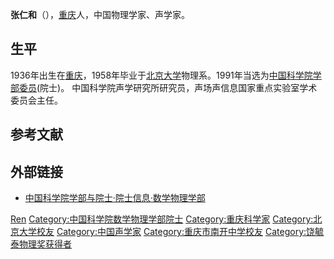 '''张仁和'''（{{bd|1936年|11月5日||}}），[[重庆|重庆]]人，中国物理学家、声学家。

== 生平 ==
1936年出生在[[重庆|重庆]]，1958年毕业于[[北京大学|北京大学]]物理系。1991年当选为[[中国科学院学部委员|中国科学院学部委员]](院士)。 中国科学院声学研究所研究员，声场声信息国家重点实验室学术委员会主任。

== 参考文献 ==
{{reflist}}

== 外部链接 ==
* [https://web.archive.org/web/20120308190537/http://sourcedb.cas.cn/sourcedb_ad_cas/zw2/ysxx/sxwlxb/ 中国科学院学部与院士·院士信息·数学物理学部]

{{中国科学家小作品}}
{{中国科学院数学物理学部院士}}

{{Authority control}}
{{DEFAULTSORT:Zhang张}}
[[Category:张姓|Ren]]
[[Category:中国科学院数学物理学部院士|Category:中国科学院数学物理学部院士]]
[[Category:重庆科学家|Category:重庆科学家]]
[[Category:北京大学校友|Category:北京大学校友]]
[[Category:中国声学家|Category:中国声学家]]
[[Category:重庆市南开中学校友|Category:重庆市南开中学校友]]
[[Category:饶毓泰物理奖获得者|Category:饶毓泰物理奖获得者]]